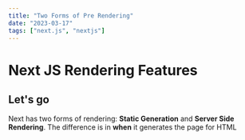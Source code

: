 ```yaml
---
title: "Two Forms of Pre Rendering"
date: "2023-03-17"
tags: ["next.js", "nextjs"]
---
```


# Next JS Rendering Features

## Let's go

Next has two forms of rendering: **Static Generation** and **Server Side Rendering**. The difference is in **when** it generates the page for HTML
